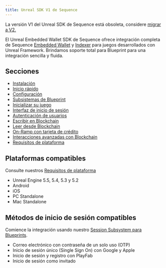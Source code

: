 ```yaml
---
title: Unreal SDK V1 de Sequence
---
```


La versión V1 del Unreal SDK de Sequence está obsoleta, considere [migrar a V2.](/sdk/unreal/migration)

El Unreal Embedded Wallet SDK de Sequence ofrece integración completa de Sequence [Embedded Wallet](/solutions/wallets/embedded-wallet/overview) y [Indexer](/api-references/indexer/overview) para juegos desarrollados con Unreal Framework. Brindamos soporte total para Blueprint para una integración sencilla y fluida.

## Secciones

- [Instalación](/sdk/unreal/v1/installation)
- [Inicio rápido](/sdk/unreal/v1/quickstart)
- [Configuración](/sdk/unreal/v1/configuration)
- [Subsistemas de Blueprint](/sdk/unreal/v1/subsystems)
- [Inicializar su juego](/sdk/unreal/v1/bootstrap_game)
- [Interfaz de inicio de sesión](/sdk/unreal/v1/user_interfaces)
- [Autenticación de usuarios](/sdk/unreal/v1/authentication)
- [Escribir en Blockchain](/sdk/unreal/v1/write-to-blockchain)
- [Leer desde Blockchain](/sdk/unreal/v1/read-from-blockchain)
- [On-Ramp con tarjeta de crédito](/sdk/unreal/v1/onboard-user-funds)
- [Interacciones avanzadas con Blockchain](/sdk/unreal/v1/advanced)
- [Requisitos de plataforma](/sdk/unreal/v1/platforms)

## Plataformas compatibles
Consulte nuestros [Requisitos de plataforma](/sdk/unreal/v1/platforms)
- Unreal Engine 5.5, 5.4, 5.3 y 5.2
- Android
- iOS
- PC Standalone
- Mac Standalone

## Métodos de inicio de sesión compatibles
Comience la integración usando nuestro [Session Subsystem para Blueprints](/sdk/unreal/v1/authentication).
- Correo electrónico con contraseña de un solo uso (OTP)
- Inicio de sesión único (Single Sign On) con Google y Apple
- Inicio de sesión y registro con PlayFab
- Inicio de sesión como invitado